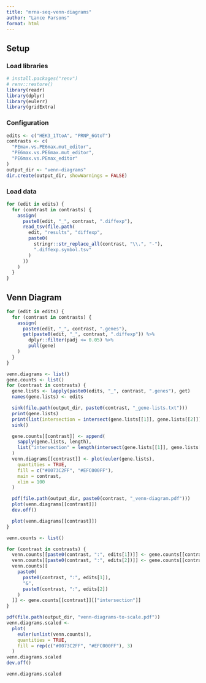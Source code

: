 ```yaml
---
title: "mrna-seq-venn-diagrams"
author: "Lance Parsons"
format: html
---
```


## Setup

### Load libraries

```r
# install.packages("renv")
# renv::restore()
library(readr)
library(dplyr)
library(eulerr)
library(gridExtra)
```

### Configuration

```r
edits <- c("HEK3_1TtoA", "PRNP_6GtoT")
contrasts <- c(
  "PEmax.vs.PE6max.mut_editor",
  "PE6max.vs.PE6max.mut_editor",
  "PE6max.vs.PEmax_editor"
)
output_dir <- "venn-diagrams"
dir.create(output_dir, showWarnings = FALSE)
```

### Load data

```r
for (edit in edits) {
  for (contrast in contrasts) {
    assign(
      paste0(edit, "_", contrast, ".diffexp"),
      read_tsv(file.path(
        edit, "results", "diffexp",
        paste0(
          stringr::str_replace_all(contrast, "\\.", "-"),
          ".diffexp.symbol.tsv"
        )
      ))
    )
  }
}
```

## Venn Diagram

```r
for (edit in edits) {
  for (contrast in contrasts) {
    assign(
      paste0(edit, "_", contrast, ".genes"),
      get(paste0(edit, "_", contrast, ".diffexp")) %>%
        dplyr::filter(padj <= 0.05) %>%
        pull(gene)
    )
  }
}

venn.diagrams <- list()
gene.counts <- list()
for (contrast in contrasts) {
  gene.lists <- lapply(paste0(edits, "_", contrast, ".genes"), get)
  names(gene.lists) <- edits

  sink(file.path(output_dir, paste0(contrast, "_gene-lists.txt")))
  print(gene.lists)
  print(list(intersection = intersect(gene.lists[[1]], gene.lists[[2]])))
  sink()

  gene.counts[[contrast]] <- append(
    sapply(gene.lists, length),
    list("intersection" = length(intersect(gene.lists[[1]], gene.lists[[2]])))
  )
  venn.diagrams[[contrast]] <- plot(euler(gene.lists),
    quantities = TRUE,
    fill = c("#0073C2FF", "#EFC000FF"),
    main = contrast,
    xlim = 100
  )

  pdf(file.path(output_dir, paste0(contrast, "_venn-diagram.pdf")))
  plot(venn.diagrams[[contrast]])
  dev.off()

  plot(venn.diagrams[[contrast]])
}
```


```r
venn.counts <- list()

for (contrast in contrasts) {
  venn.counts[[paste0(contrast, ":", edits[1])]] <- gene.counts[[contrast]][[edits[1]]]
  venn.counts[[paste0(contrast, ":", edits[2])]] <- gene.counts[[contrast]][[edits[2]]]
  venn.counts[[
    paste0(
      paste0(contrast, ":", edits[1]),
      "&",
      paste0(contrast, ":", edits[2])
    )
  ]] <- gene.counts[[contrast]][["intersection"]]
}

pdf(file.path(output_dir, "venn-diagrams-to-scale.pdf"))
venn.diagrams.scaled <-
  plot(
    euler(unlist(venn.counts)),
    quantities = TRUE,
    fill = rep(c("#0073C2FF", "#EFC000FF"), 3)
  )
venn.diagrams.scaled
dev.off()

venn.diagrams.scaled
```

